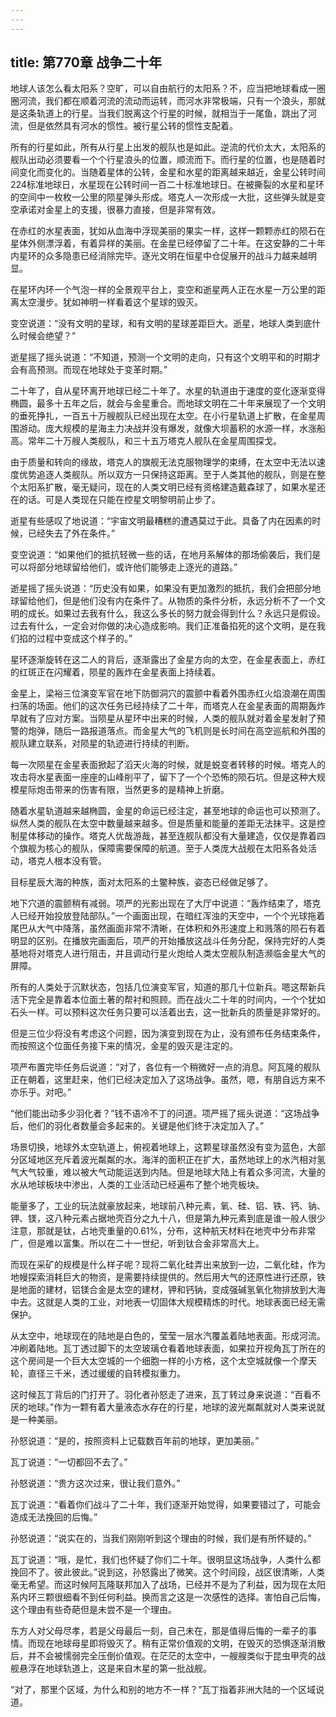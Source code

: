 ```yaml
---
---
---
```

title: 第770章 战争二十年
---



地球人该怎么看太阳系？空旷，可以自由航行的太阳系？不，应当把地球看成一圈圈河流，我们都在顺着河流的流动而运转，而河水非常极端，只有一个浪头，那就是这条轨道上的行星。当我们脱离这个行星的时候，就相当于一尾鱼，跳出了河流，但是依然具有河水的惯性。被行星公转的惯性支配着。

所有的行星如此，所有从行星上出发的舰队也是如此。逆流的代价太大，太阳系的舰队出动必须要看一个个行星浪头的位置，顺流而下。而行星的位置，也是随着时间变化而变化的。当随着星体的公转，金星和水星的距离越来越近，金星公转时间224标准地球日，水星现在公转时间一百二十标准地球日。在被撕裂的水星和星环的空间中一枚枚一公里的陨星弹头形成。塔克人一次形成一大批，这些弹头就是变空承诺对金星上的支援，很暴力直接，但是非常有效。

在赤红的水星表面，犹如从血海中浮现美丽的果实一样，这样一颗颗赤红的陨石在星体外侧漂浮着，有着异样的美丽。在金星已经停留了二十年。在这安静的二十年内星环的众多隐患已经消除完毕。逐光文明在恒星中仓促展开的战斗力越来越明显。

在星环内环一个气泡一样的全景观平台上，变空和逝星两人正在水星一万公里的距离太空漫步。犹如神明一样看着这个星球的毁灭。

变空说道：“没有文明的星球，和有文明的星球差距巨大。逝星，地球人类到底什么时候会绝望？”

逝星摇了摇头说道：“不知道，预测一个文明的走向，只有这个文明平和的时期才会有高预测。而现在地球处于变革时期。”

二十年了，自从星环离开地球已经二十年了。水星的轨道由于速度的变化逐渐变得椭圆，最多十五年之后，就会与金星重合。而地球文明在二十年来展现了一个文明的垂死挣扎，一百五十万艘舰队已经出现在太空。在小行星轨道上扩散，在金星周围游动。庞大规模的星海主力决战并没有爆发，就像大坝蓄积的水源一样，水涨船高。常年二十万艘人类舰队，和三十五万塔克人舰队在金星周围探戈。

由于质量和转向的缘故，塔克人的旗舰无法克服物理学的束缚，在太空中无法以速度优势追逐人类舰队。所以双方一只保持这距离。至于人类其他的舰队，则是在整个太阳系扩散，毫无疑问，现在的人类文明已经有资格建造戴森球了，如果水星还在的话。可是人类现在只能在控星文明黎明前止步了。

逝星有些感叹了地说道：“宇宙文明最糟糕的遭遇莫过于此。具备了内在因素的时候，已经失去了外在条件。”

变空说道：“如果他们的抵抗轻微一些的话，在地月系解体的那场偷袭后，我们是可以将部分地球留给他们，或许他们能够走上逐光的道路。”

逝星摇了摇头说道：“历史没有如果，如果没有更加激烈的抵抗，我们会把部分地球留给他们，但是他们没有内在条件了。从物质的条件分析，永远分析不了一个文明的成长。如果过去我有什么，我这么多长的努力就会得到什么？永远只是假设。过去有什么，一定会对你做的决心造成影响。我们正准备掐死的这个文明，是在我们掐的过程中变成这个样子的。”

星环逐渐旋转在这二人的背后，逐渐露出了金星方向的太空，在金星表面上，赤红的红斑正在闪耀着，陨星的轰炸在金星表面上持续着。

金星上，梁裕三位演变军官在地下防御洞穴的震颤中看着外围赤红火焰浪潮在周围扫荡的场面。他们的这次任务已经持续了二十年，而塔克人在金星表面的周期轰炸早就有了应对方案。当陨星从星环中出来的时候，人类的舰队就对着金星发射了预警的炮弹，随后一路报道落点。而金星大气的飞机则是长时间在高空巡航和外围的舰队建立联系，对陨星的轨迹进行持续的判断。

每一次陨星在金星表面掀起了滔天火海的时候，就是蜕变者转移的时候。塔克人的攻击将水星表面一座座的山峰削平了，留下了一个个恐怖的陨石坑。但是这种大规模星际炮击带来的伤害有限，当然更多的是精神上折磨。

随着水星轨道越来越椭圆，金星的命运已经注定，甚至地球的命运也可以预测了。纵然人类的舰队在太空中数量越来越多。但是质量和能量的差距无法抹平。这是控制星体移动的操作。塔克人优哉游哉，甚至连舰队都没有大量建造，仅仅是靠着四个旗舰为核心的舰队，保障需要保障的航道。至于人类庞大战舰在太阳系各处活动，塔克人根本没有管。

目标星辰大海的种族，面对太阳系的土鳖种族，姿态已经做足够了。

地下穴道的震颤稍有减弱。项严的光影出现在了大厅中说道：“轰炸结束了，塔克人已经开始投放登陆部队。”一个画面出现，在暗红浑浊的天空中，一个个光球拖着尾巴从大气中降落，虽然画面非常不清晰，在体积和外形速度上和溅落的陨石有着明显的区别。在播放完画面后，项严的开始播放这战斗任务分配，保持完好的人类基地将对塔克人进行阻击，并且调动行星火炮给人类太空舰队制造濒临金星大气的屏障。

所有的人类处于沉默状态，包括几位演变军官，知道的那几十位新兵。嗯这帮新兵活下完全是靠着本位面土著的帮衬和照顾。而在战火二十年的时间内，一个个犹如石头一样。可以预料这次任务只要可以活着出去，这一批新兵的质量是非常好的。

但是三位少将没有考虑这个问题，因为演变到现在为止，没有颁布任务结束条件，而按照这个位面任务接下来的情况，金星的毁灭是注定的。

项严布置完毕任务后说道：“对了，各位有一个稍微好一点的消息。阿瓦隆的舰队正在朝着，这里赶来，他们已经决定加入了这场战争。虽然，嗯，有朋自远方来不亦乐乎。对吧。”

“他们能出动多少羽化者？”钱不语冷不丁的问道。项严摇了摇头说道：“这场战争后，他们的羽化者数量会多起来的。关键是他们终于决定加入了。”

场景切换，地球外太空轨道上，俯视着地球上，这颗星球虽然没有变为蓝色，大部分区域地区充斥着波光粼粼的水。海洋的面积正在扩大，虽然地球上的水汽相对氢气大气较重，难以被大气动能运送到内陆。但是地球大陆上有着众多河流，大量的水从地球板块中渗出，人类的工业活动已经遍布了整个地壳板块。

能量多了，工业的玩法就豪放起来，地球前八种元素，氧、硅、铝、铁、钙、钠、钾、镁，这八种元素占据地壳百分之九十八，但是第九种元素到底是谁一般人很少注意，那就是钛，占地壳重量的0.61%，分布，这种航天材料在地壳中分布非常广，但是难以富集。所以在二十一世纪，听到钛合金非常高大上。

而现在采矿的规模是什么样子呢？现将二氧化硅弄出来放到一边，二氧化硅，作为地幔探索消耗巨大的物资，是需要持续提供的。然后用大气的还原性进行还原，铁是地面的建材，铝镁合金是太空的建材，钾和钙钠，变成强碱氢氧化物排放到大海中去。这就是人类的工业，对地表一切固体大规模精炼的时代。地球表面已经无需保护。

从太空中，地球现在的陆地是白色的，莹莹一层水汽覆盖着陆地表面。形成河流。冲刷着陆地。瓦丁透过脚下的太空玻璃仓看着地球表面，如果拉开视角瓦丁所在的这个房间是一个巨大太空城的一个细胞一样的小方格，这个太空城就像一个摩天轮，直径三千米，透过缓缓的自转模拟重力。

这时候瓦丁背后的门打开了。羽化者孙怒走了进来，瓦丁转过身来说道：“百看不厌的地球。”作为一颗有着大量液态水存在的行星，地球的波光粼粼就对人类来说就是一种美丽。

孙怒说道：“是的，按照资料上记载数百年前的地球，更加美丽。”

瓦丁说道：“一切都回不去了。”

孙怒说道：“贵方这次过来，很让我们意外。”

瓦丁说道：“看着你们战斗了二十年，我们逐渐开始觉得，如果要错过了，可能会造成无法挽回的后悔。”

孙怒说道：“说实在的，当我们刚刚听到这个理由的时候，我们是有所怀疑的。”

瓦丁说道：“哦，是忙，我们也怀疑了你们二十年。很明显这场战争，人类什么都挽回不了。彼此彼此。”说到这，孙怒露出了微笑。这个时间段，战区很清晰，人类毫无希望。而这时候阿瓦隆联邦加入了战场，已经并不是为了利益，因为现在太阳系内环三颗很细看不到任何利益。换而言之这是一次感性的选择。害怕自己后悔，这个理由有些奇葩但是未尝不是一个理由。

东方人对父母尽孝，若是父母最后一刻，自己未在，那是值得后悔的一辈子的事情。而现在地球母星即将毁灭了。稍有正常价值观的文明，在毁灭的恐惧逐渐消散后，并不会被懦弱完全压倒价值观。在茫茫的太空中，一艘艘类似于昆虫甲壳的战舰悬浮在地球轨道上，这是来自木星的第一批战舰。

“对了，那里个区域，为什么和别的地方不一样？”瓦丁指着非洲大陆的一个区域说道。